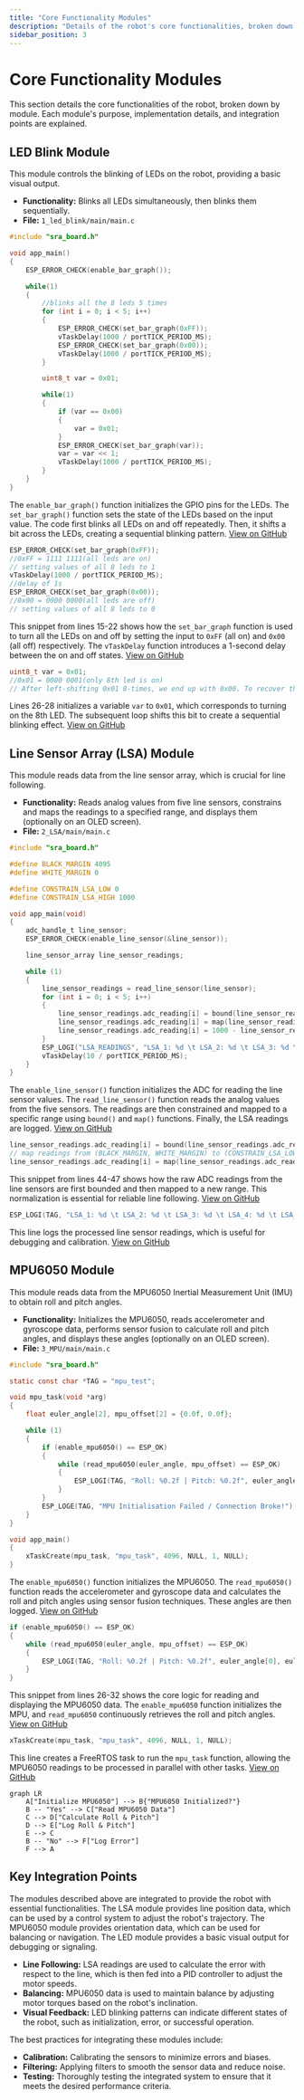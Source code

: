```yaml
---
title: "Core Functionality Modules"
description: "Details of the robot's core functionalities, broken down by module."
sidebar_position: 3
---
```

 # Core Functionality Modules

This section details the core functionalities of the robot, broken down by module. Each module's purpose, implementation details, and integration points are explained.

## LED Blink Module

This module controls the blinking of LEDs on the robot, providing a basic visual output.

*   **Functionality:** Blinks all LEDs simultaneously, then blinks them sequentially.
*   **File:** `1_led_blink/main/main.c`

```c
#include "sra_board.h"

void app_main()
{
    ESP_ERROR_CHECK(enable_bar_graph());

    while(1)
    {
        //blinks all the 8 leds 5 times
        for (int i = 0; i < 5; i++)
        {
            ESP_ERROR_CHECK(set_bar_graph(0xFF));
            vTaskDelay(1000 / portTICK_PERIOD_MS);
            ESP_ERROR_CHECK(set_bar_graph(0x00));
            vTaskDelay(1000 / portTICK_PERIOD_MS);
        }

        uint8_t var = 0x01;

        while(1)
        {   
            if (var == 0x00)
            {
                var = 0x01;
            }            
            ESP_ERROR_CHECK(set_bar_graph(var));
            var = var << 1;
            vTaskDelay(1000 / portTICK_PERIOD_MS);
        }
    }
}
```

The `enable_bar_graph()` function initializes the GPIO pins for the LEDs. The `set_bar_graph()` function sets the state of the LEDs based on the input value. The code first blinks all LEDs on and off repeatedly. Then, it shifts a bit across the LEDs, creating a sequential blinking pattern. [View on GitHub](https://github.com/SRA-VJTI/Wall-E/blob/main/1_led_blink/main/main.c)

```c
ESP_ERROR_CHECK(set_bar_graph(0xFF));
//0xFF = 1111 1111(all leds are on)
// setting values of all 8 leds to 1
vTaskDelay(1000 / portTICK_PERIOD_MS);
//delay of 1s
ESP_ERROR_CHECK(set_bar_graph(0x00));
//0x00 = 0000 0000(all leds are off)
// setting values of all 8 leds to 0
```

This snippet from lines 15-22 shows how the `set_bar_graph` function is used to turn all the LEDs on and off by setting the input to `0xFF` (all on) and `0x00` (all off) respectively. The `vTaskDelay` function introduces a 1-second delay between the on and off states. [View on GitHub](https://github.com/SRA-VJTI/Wall-E/blob/main/1_led_blink/main/main.c)

```c
uint8_t var = 0x01;
//0x01 = 0000 0001(only 8th led is on)
// After left-shifting 0x01 8-times, we end up with 0x00. To recover the var variable, we initialise it with 0x01.
```

Lines 26-28 initializes a variable `var` to `0x01`, which corresponds to turning on the 8th LED. The subsequent loop shifts this bit to create a sequential blinking effect. [View on GitHub](https://github.com/SRA-VJTI/Wall-E/blob/main/1_led_blink/main/main.c)

## Line Sensor Array (LSA) Module

This module reads data from the line sensor array, which is crucial for line following.

*   **Functionality:** Reads analog values from five line sensors, constrains and maps the readings to a specified range, and displays them (optionally on an OLED screen).
*   **File:** `2_LSA/main/main.c`

```c
#include "sra_board.h"

#define BLACK_MARGIN 4095
#define WHITE_MARGIN 0

#define CONSTRAIN_LSA_LOW 0
#define CONSTRAIN_LSA_HIGH 1000

void app_main(void)
{
    adc_handle_t line_sensor;
    ESP_ERROR_CHECK(enable_line_sensor(&line_sensor));

    line_sensor_array line_sensor_readings;

    while (1)
    {
        line_sensor_readings = read_line_sensor(line_sensor);
        for (int i = 0; i < 5; i++)
        {
            line_sensor_readings.adc_reading[i] = bound(line_sensor_readings.adc_reading[i], WHITE_MARGIN, BLACK_MARGIN);
            line_sensor_readings.adc_reading[i] = map(line_sensor_readings.adc_reading[i], WHITE_MARGIN, BLACK_MARGIN, CONSTRAIN_LSA_LOW, CONSTRAIN_LSA_HIGH);
            line_sensor_readings.adc_reading[i] = 1000 - line_sensor_readings.adc_reading[i];
        }
        ESP_LOGI("LSA_READINGS", "LSA_1: %d \t LSA_2: %d \t LSA_3: %d \t LSA_4: %d \t LSA_5: %d", line_sensor_readings.adc_reading[0], line_sensor_readings.adc_reading[1], line_sensor_readings.adc_reading[2], line_sensor_readings.adc_reading[3], line_sensor_readings.adc_reading[4]);
        vTaskDelay(10 / portTICK_PERIOD_MS);
    }
}
```

The `enable_line_sensor()` function initializes the ADC for reading the line sensor values. The `read_line_sensor()` function reads the analog values from the five sensors. The readings are then constrained and mapped to a specific range using `bound()` and `map()` functions. Finally, the LSA readings are logged. [View on GitHub](https://github.com/SRA-VJTI/Wall-E/blob/main/2_LSA/main/main.c)

```c
line_sensor_readings.adc_reading[i] = bound(line_sensor_readings.adc_reading[i], WHITE_MARGIN, BLACK_MARGIN);
// map readings from (BLACK_MARGIN, WHITE_MARGIN) to (CONSTRAIN_LSA_LOW, CONSTRAIN_LSA_HIGH)
line_sensor_readings.adc_reading[i] = map(line_sensor_readings.adc_reading[i], WHITE_MARGIN, BLACK_MARGIN, CONSTRAIN_LSA_LOW, CONSTRAIN_LSA_HIGH);
```

This snippet from lines 44-47 shows how the raw ADC readings from the line sensors are first bounded and then mapped to a new range. This normalization is essential for reliable line following. [View on GitHub](https://github.com/SRA-VJTI/Wall-E/blob/main/2_LSA/main/main.c)

```c
ESP_LOGI(TAG, "LSA_1: %d \t LSA_2: %d \t LSA_3: %d \t LSA_4: %d \t LSA_5: %d", line_sensor_readings.adc_reading[0], line_sensor_readings.adc_reading[1], line_sensor_readings.adc_reading[2], line_sensor_readings.adc_reading[3], line_sensor_readings.adc_reading[4]);
```

This line logs the processed line sensor readings, which is useful for debugging and calibration. [View on GitHub](https://github.com/SRA-VJTI/Wall-E/blob/main/2_LSA/main/main.c)

## MPU6050 Module

This module reads data from the MPU6050 Inertial Measurement Unit (IMU) to obtain roll and pitch angles.

*   **Functionality:** Initializes the MPU6050, reads accelerometer and gyroscope data, performs sensor fusion to calculate roll and pitch angles, and displays these angles (optionally on an OLED screen).
*   **File:** `3_MPU/main/main.c`

```c
#include "sra_board.h"

static const char *TAG = "mpu_test";

void mpu_task(void *arg)
{
    float euler_angle[2], mpu_offset[2] = {0.0f, 0.0f};

    while (1)
    {
        if (enable_mpu6050() == ESP_OK)
        {
            while (read_mpu6050(euler_angle, mpu_offset) == ESP_OK)
            {
                ESP_LOGI(TAG, "Roll: %0.2f | Pitch: %0.2f", euler_angle[0], euler_angle[1]);
            }
        }
        ESP_LOGE(TAG, "MPU Initialisation Failed / Connection Broke!");
    }
}

void app_main()
{
    xTaskCreate(mpu_task, "mpu_task", 4096, NULL, 1, NULL);
}
```

The `enable_mpu6050()` function initializes the MPU6050. The `read_mpu6050()` function reads the accelerometer and gyroscope data and calculates the roll and pitch angles using sensor fusion techniques. These angles are then logged. [View on GitHub](https://github.com/SRA-VJTI/Wall-E/blob/main/3_MPU/main/main.c)

```c
if (enable_mpu6050() == ESP_OK)
{
    while (read_mpu6050(euler_angle, mpu_offset) == ESP_OK)
    {
        ESP_LOGI(TAG, "Roll: %0.2f | Pitch: %0.2f", euler_angle[0], euler_angle[1]);
    }
}
```

This snippet from lines 26-32 shows the core logic for reading and displaying the MPU6050 data. The `enable_mpu6050` function initializes the MPU, and `read_mpu6050` continuously retrieves the roll and pitch angles. [View on GitHub](https://github.com/SRA-VJTI/Wall-E/blob/main/3_MPU/main/main.c)

```c
xTaskCreate(mpu_task, "mpu_task", 4096, NULL, 1, NULL);
```

This line creates a FreeRTOS task to run the `mpu_task` function, allowing the MPU6050 readings to be processed in parallel with other tasks. [View on GitHub](https://github.com/SRA-VJTI/Wall-E/blob/main/3_MPU/main/main.c)





```mermaid
graph LR
    A["Initialize MPU6050"] --> B{"MPU6050 Initialized?"}
    B -- "Yes" --> C["Read MPU6050 Data"]
    C --> D["Calculate Roll & Pitch"]
    D --> E["Log Roll & Pitch"]
    E --> C
    B -- "No" --> F["Log Error"]
    F --> A
```



## Key Integration Points

The modules described above are integrated to provide the robot with essential functionalities. The LSA module provides line position data, which can be used by a control system to adjust the robot's trajectory. The MPU6050 module provides orientation data, which can be used for balancing or navigation. The LED module provides a basic visual output for debugging or signaling.

*   **Line Following:** LSA readings are used to calculate the error with respect to the line, which is then fed into a PID controller to adjust the motor speeds.
*   **Balancing:** MPU6050 data is used to maintain balance by adjusting motor torques based on the robot's inclination.
*   **Visual Feedback:** LED blinking patterns can indicate different states of the robot, such as initialization, error, or successful operation.

The best practices for integrating these modules include:

*   **Calibration:** Calibrating the sensors to minimize errors and biases.
*   **Filtering:** Applying filters to smooth the sensor data and reduce noise.
*   **Testing:** Thoroughly testing the integrated system to ensure that it meets the desired performance criteria.
